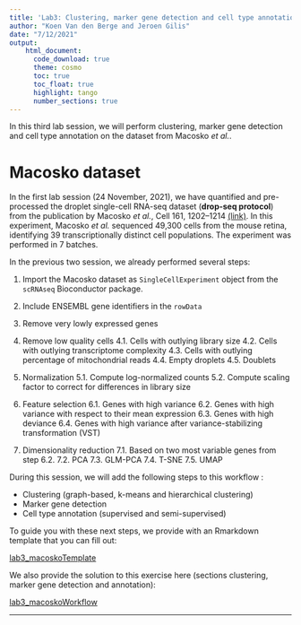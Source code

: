 ```yaml
---
title: 'Lab3: Clustering, marker gene detection and cell type annotation'
author: "Koen Van den Berge and Jeroen Gilis"
date: "7/12/2021"
output:
    html_document:
      code_download: true    
      theme: cosmo
      toc: true
      toc_float: true
      highlight: tango
      number_sections: true
---
```


In this third lab session, we will perform clustering, marker gene detection and 
cell type annotation on the dataset from Macosko *et al.*.

# Macosko dataset

In the first lab session (24 November, 2021), we have quantified and 
pre-processed the droplet single-cell RNA-seq dataset (**drop-seq protocol**) 
from the publication by Macosko *et al.*, Cell 161, 1202–1214
[(link)](https://doi.org/10.1016/j.cell.2015.05.002). In this experiment, 
Macosko *et al.* sequenced 49,300 cells from the mouse retina, identifying 
39 transcriptionally distinct cell populations. The experiment was performed in
7 batches.

In the previous two session, we already performed several steps:

1. Import the Macosko dataset as `SingleCellExperiment` object from the 
`scRNAseq` Bioconductor package.

2. Include ENSEMBL gene identifiers in the `rowData`

3. Remove very lowly expressed genes

4. Remove low quality cells 
  4.1. Cells with outlying library size 
  4.2. Cells with outlying transcriptome complexity 
  4.3. Cells with outlying percentage of mitochondrial reads 
  4.4. Empty droplets 
  4.5. Doublets

5. Normalization 
  5.1. Compute log-normalized counts 
  5.2. Compute scaling factor to correct for differences in library size

6. Feature selection 
  6.1. Genes with high variance 
  6.2. Genes with high variance with respect to their mean expression 
  6.3. Genes with high deviance 
  6.4. Genes with high variance after variance-stabilizing transformation (VST)

7. Dimensionality reduction 
  7.1. Based on two most variable genes from step 6.2. 
  7.2. PCA 
  7.3. GLM-PCA 
  7.4. T-SNE 
  7.5. UMAP
 
 During this session, we will add the following steps to this workflow :
 
 - Clustering (graph-based, k-means and hierarchical clustering)
 - Marker gene detection
 - Cell type annotation (supervised and semi-supervised)
 
To guide you with these next steps, we provide with an Rmarkdown template
that you can fill out:

[lab3_macoskoTemplate](./lab3_macoskoTemplate.html)

We also provide the solution to this exercise here (sections clustering,
marker gene detection and annotation):

[lab3_macoskoWorkflow](./lab3_macoskoWorkflow.html)


---


